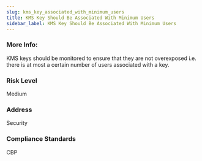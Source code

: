 ```yaml
---
slug: kms_key_associated_with_minimum_users
title: KMS Key Should Be Associated With Minimum Users
sidebar_label: KMS Key Should Be Associated With Minimum Users
---
```


### More Info:

KMS keys should be monitored to ensure that they are not overexposed i.e. there is at most a certain number of users associated with a key.

### Risk Level

Medium

### Address

Security

### Compliance Standards

CBP


